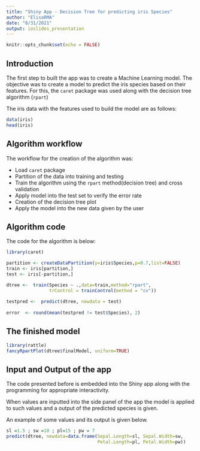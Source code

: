 ```yaml
---
title: "Shiny App - Decision Tree for predicting iris Species"
author: "ElisaRMA"
date: "8/31/2021"
output: ioslides_presentation
---
```


```r
knitr::opts_chunk$set(echo = FALSE)
```

## Introduction

The first step to built the app was to create a Machine Learning model. The objective was to create a model to predict the iris species based on their features. For this, the `caret` package was used along with the decision tree algorithm (`rpart`)

The iris data with the features used to build the model are as follows:
```r

data(iris)
head(iris)

```

## Algorithm workflow

The workflow for the creation of the algorithm was:

* Load `caret` package
* Partition of the data into training and testing
* Train the algorithm using the `rpart` method(decision tree) and cross validation
* Apply  model into the test set to verify the error rate
* Creation of the decision tree plot
* Apply the model into the new data given by the user

## Algorithm code
The code for the algorithm is below:
```r
library(caret)

partition <- createDataPartition(y=iris$Species,p=0.7,list=FALSE)
train <- iris[partition,]
test <- iris[-partition,]

dtree <-  train(Species ~ .,data=train,method="rpart",
                trControl = trainControl(method = "cv"))
    
testpred <-  predict(dtree, newdata = test)
    
error  <- round(mean(testpred != test$Species), 2)

```


## The finished model 

```r
library(rattle)
fancyRpartPlot(dtree$finalModel, uniform=TRUE)
```

## Input and Output of the app

The code presented before is embedded into the Shiny app along with the programming for appropriate interactivity. 

When values are inputted into the side panel of the app the model is applied to such values and a output of the predicted species is given.

An example of some values and its output is given below. 

```r
sl =1.5 ; sw =10 ; pl=15 ; pw = 7
predict(dtree, newdata=data.frame(Sepal.Length=sl, Sepal.Width=sw, 
                                  Petal.Length=pl, Petal.Width=pw))

```

